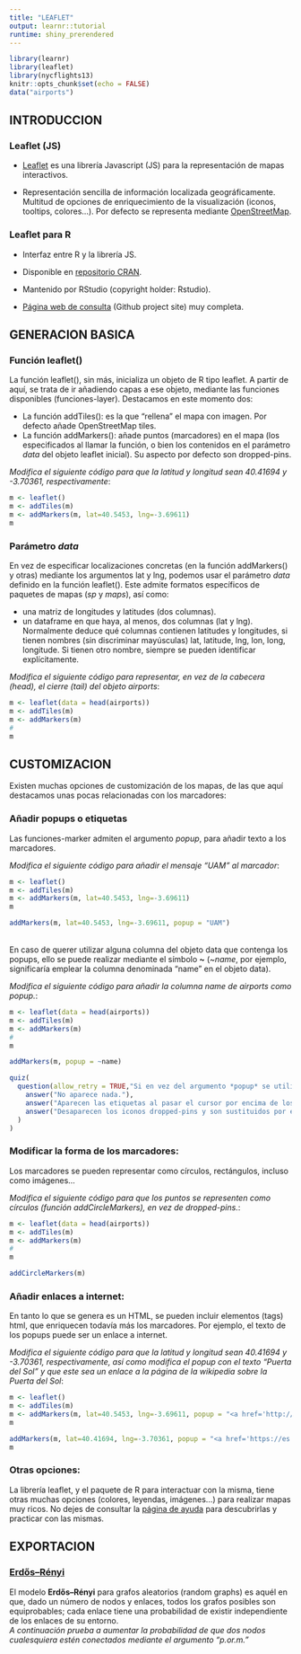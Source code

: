 ```yaml
---
title: "LEAFLET"
output: learnr::tutorial
runtime: shiny_prerendered
---
```


```r
library(learnr)
library(leaflet)
library(nycflights13)
knitr::opts_chunk$set(echo = FALSE)
data("airports")
```


## INTRODUCCION

### Leaflet (JS)

- <a href="https://leafletjs.com" target="_blank">Leaflet</a> es una librería Javascript (JS) para la representación de mapas interactivos.

- Representación sencilla de información localizada geográficamente. Multitud de opciones de enriquecimiento de la visualización (iconos, tooltips, colores...). Por defecto se representa mediante <a href="https://www.openstreetmap.org" target="_blank">OpenStreetMap</a>.


### Leaflet para R

- Interfaz entre R y la librería JS.

- Disponible en <a href="https://cran.r-project.org/web/packages/leaflet/index.html" target="_blank">repositorio CRAN</a>.

- Mantenido por RStudio (copyright holder: Rstudio).

- <a href="http://rstudio.github.io/leaflet/" target="_blank">Página web de consulta</a> (Github project site) muy completa.

## GENERACION BASICA

### Función leaflet()

La función leaflet(), sin más, inicializa un objeto de R tipo leaflet. A partir de aquí, se trata de ir añadiendo capas a ese objeto, mediante las funciones disponibles (funciones-layer). Destacamos en este momento dos:

- La función addTiles(): es la que "rellena" el mapa con imagen. Por defecto añade OpenStreetMap tiles.
- La función addMarkers(): añade puntos (marcadores) en el mapa (los especificados al llamar la función, o bien los contenidos en el parámetro *data* del objeto leaflet inicial). Su aspecto por defecto son dropped-pins.

*Modifica el siguiente código para que la latitud y longitud sean 40.41694 y -3.70361, respectivamente*:

```r
m <- leaflet()
m <- addTiles(m)
m <- addMarkers(m, lat=40.5453, lng=-3.69611)
m
```

### Parámetro *data*

En vez de especificar localizaciones concretas (en la función addMarkers() y otras) mediante los argumentos lat y lng, podemos usar el parámetro *data* definido en la función leaflet(). Este admite formatos específicos de paquetes de mapas (*sp* y *maps*), así como:  


- una matriz de longitudes y latitudes (dos columnas).  
- un dataframe en que haya, al menos, dos columnas (lat y lng). Normalmente deduce qué columnas contienen latitudes y longitudes, si tienen nombres (sin discriminar mayúsculas) lat, latitude, lng, lon, long, longitude. Si tienen otro nombre, siempre se pueden identificar explícitamente.

*Modifica el siguiente código para representar, en vez de la cabecera (head), el cierre (tail) del objeto airports*:

```r
m <- leaflet(data = head(airports))
m <- addTiles(m)
m <- addMarkers(m)
# 
m
```

## CUSTOMIZACION

Existen muchas opciones de customización de los mapas, de las que aquí destacamos unas pocas relacionadas con los marcadores:

### Añadir popups o etiquetas

Las funciones-marker admiten el argumento *popup*, para añadir texto a los marcadores.

*Modifica el siguiente código para añadir el mensaje "UAM" al marcador*:

```r
m <- leaflet()
m <- addTiles(m)
m <- addMarkers(m, lat=40.5453, lng=-3.69611)
m
```

```r
addMarkers(m, lat=40.5453, lng=-3.69611, popup = "UAM")
```

<br>
En caso de querer utilizar alguna columna del objeto data que contenga los popups, ello se puede realizar mediante el símbolo **~** (*~name*, por ejemplo, significaría emplear la columna denominada "name" en el objeto data).

*Modifica el siguiente código para añadir la columna name de airports como popup.*:

```r
m <- leaflet(data = head(airports))
m <- addTiles(m)
m <- addMarkers(m)
# 
m
```

```r
addMarkers(m, popup = ~name)
```

```r
quiz(
  question(allow_retry = TRUE,"Si en vez del argumento *popup* se utiliza el argumento *label*, ¿qué ocurre?",
    answer("No aparece nada."),
    answer("Aparecen las etiquetas al pasar el cursor por encima de los marcadores.", correct = TRUE),
    answer("Desaparecen los iconos dropped-pins y son sustituidos por etiquetas de texto.")
  )
)
```

### Modificar la forma de los marcadores:

Los marcadores se pueden representar como círculos, rectángulos, incluso como imágenes...

*Modifica el siguiente código para que los puntos se representen como círculos (función addCircleMarkers), en vez de dropped-pins.*:

```r
m <- leaflet(data = head(airports))
m <- addTiles(m)
m <- addMarkers(m)
# 
m
```

```r
addCircleMarkers(m)
```

### Añadir enlaces a internet:

En tanto lo que se genera es un HTML, se pueden incluir elementos (tags) html, que enriquecen todavía más los marcadores. Por ejemplo, el texto de los popups puede ser un enlace a internet.

*Modifica el siguiente código para que la latitud y longitud sean 40.41694 y -3.70361, respectivamente, así como modifica el popup con el texto "Puerta del Sol" y que este sea un enlace a la página de la wikipedia sobre la Puerta del Sol*:

```r
m <- leaflet()
m <- addTiles(m)
m <- addMarkers(m, lat=40.5453, lng=-3.69611, popup = "<a href='http://www.uam.es/UAM/Home.htm?language=es' target='_blank'>UAM</a>")
m
```

```r
addMarkers(m, lat=40.41694, lng=-3.70361, popup = "<a href='https://es.wikipedia.org/wiki/Puerta_del_Sol' target='_blank'>Puerta del Sol</a>")
m
```

### Otras opciones:

La librería leaflet, y el paquete de R para interactuar con la misma, tiene otras muchas opciones (colores, leyendas, imágenes...) para realizar mapas muy ricos. No dejes de consultar la <a href="http://rstudio.github.io/leaflet/" target="_blank">página de ayuda</a> para descubrirlas y practicar con las mismas.

## EXPORTACION

### <a href="https://igraph.org/r/doc/erdos.renyi.game.html" target="_blank">Erdős–Rényi</a>

El modelo **Erdős–Rényi** para grafos aleatorios (random graphs) es aquél en que, dado un número de nodos y enlaces, todos los grafos posibles son equiprobables; cada enlace tiene una probabilidad de existir independiente de los enlaces de su entorno.
<br>*A continuación prueba a aumentar la probabilidad de que dos nodos cualesquiera estén conectados mediante el argumento "p.or.m."*
